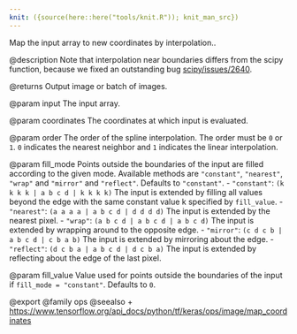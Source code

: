 ```yaml
---
knit: ({source(here::here("tools/knit.R")); knit_man_src})
---
```

Map the input array to new coordinates by interpolation..

@description
Note that interpolation near boundaries differs from the scipy function,
because we fixed an outstanding bug
[scipy/issues/2640](https://github.com/scipy/scipy/issues/2640).

@returns
    Output image or batch of images.

@param input
The input array.

@param coordinates
The coordinates at which input is evaluated.

@param order
The order of the spline interpolation. The order must be `0` or
`1`. `0` indicates the nearest neighbor and `1` indicates the linear
interpolation.

@param fill_mode
Points outside the boundaries of the input are filled
according to the given mode. Available methods are `"constant"`,
`"nearest"`, `"wrap"` and `"mirror"` and `"reflect"`. Defaults to
`"constant"`.
- `"constant"`: `(k k k k | a b c d | k k k k)`
    The input is extended by filling all values beyond
    the edge with the same constant value k specified by
    `fill_value`.
- `"nearest"`: `(a a a a | a b c d | d d d d)`
    The input is extended by the nearest pixel.
- `"wrap"`: `(a b c d | a b c d | a b c d)`
    The input is extended by wrapping around to the opposite edge.
- `"mirror"`: `(c d c b | a b c d | c b a b)`
    The input is extended by mirroring about the edge.
- `"reflect"`: `(d c b a | a b c d | d c b a)`
    The input is extended by reflecting about the edge of the last
    pixel.

@param fill_value
Value used for points outside the boundaries of the input if
`fill_mode = "constant"`. Defaults to `0`.

@export
@family ops
@seealso
+ <https://www.tensorflow.org/api_docs/python/tf/keras/ops/image/map_coordinates>

